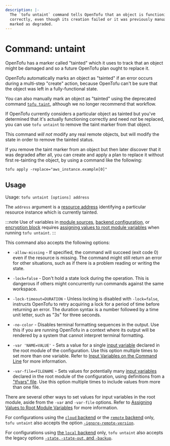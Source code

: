 ```yaml
---
description: |-
  The `tofu untaint` command tells OpenTofu that an object is functioning
  correctly, even though its creation failed or it was previously manually
  marked as degraded.
---
```


# Command: untaint

OpenTofu has a marker called "tainted" which it uses to track that an object
might be damaged and so a future OpenTofu plan ought to replace it.

OpenTofu automatically marks an object as "tainted" if an error occurs during
a multi-step "create" action, because OpenTofu can't be sure that the object
was left in a fully-functional state.

You can also manually mark an object as "tainted" using the deprecated command
[`tofu taint`](../../cli/commands/taint.mdx), although we no longer recommend that
workflow.

If OpenTofu currently considers a particular object as tainted but you've
determined that it's actually functioning correctly and need _not_ be replaced,
you can use `tofu untaint` to remove the taint marker from that object.

This command _will not_ modify any real remote objects, but will modify the
state in order to remove the tainted status.

If you remove the taint marker from an object but then later discover that it
was degraded after all, you can create and apply a plan to replace it without
first re-tainting the object, by using a command like the following:

```
tofu apply -replace="aws_instance.example[0]"
```

## Usage

Usage: `tofu untaint [options] address`

The `address` argument is a [resource address](../../cli/state/resource-addressing.mdx)
identifying a particular resource instance which is currently tainted.

:::note
Use of variables in [module sources](../../language/modules/sources.mdx#support-for-variable-and-local-evaluation),
[backend configuration](../../language/settings/backends/configuration.mdx#variables-and-locals),
or [encryption block](../../language/state/encryption.mdx#configuration)
requires [assigning values to root module variables](../../language/values/variables.mdx#assigning-values-to-root-module-variables)
when running `tofu untaint`.
:::

This command also accepts the following options:

- `-allow-missing` - If specified, the command will succeed (exit code 0)
  even if the resource is missing. The command might still return an error
  for other situations, such as if there is a problem reading or writing
  the state.

- `-lock=false` - Don't hold a state lock during the operation. This is
  dangerous if others might concurrently run commands against the same
  workspace.

- `-lock-timeout=DURATION` - Unless locking is disabled with `-lock=false`,
  instructs OpenTofu to retry acquiring a lock for a period of time before
  returning an error. The duration syntax is a number followed by a time
  unit letter, such as "3s" for three seconds.

- `-no-color` - Disables terminal formatting sequences in the output. Use this
  if you are running OpenTofu in a context where its output will be
  rendered by a system that cannot interpret terminal formatting.

- `-var 'NAME=VALUE'` - Sets a value for a single
  [input variable](../../language/values/variables.mdx) declared in the
  root module of the configuration. Use this option multiple times to set
  more than one variable. Refer to
  [Input Variables on the Command Line](plan.mdx#input-variables-on-the-command-line) for more information.

- `-var-file=FILENAME` - Sets values for potentially many
  [input variables](../../language/values/variables.mdx) declared in the
  root module of the configuration, using definitions from a
  ["tfvars" file](../../language/values/variables.mdx#variable-definitions-tfvars-files).
  Use this option multiple times to include values from more than one file.

There are several other ways to set values for input variables in the root
module, aside from the `-var` and `-var-file` options. Refer to
[Assigning Values to Root Module Variables](../../language/values/variables.mdx#assigning-values-to-root-module-variables) for more information.

For configurations using the [`cloud` backend](../../cli/cloud/index.mdx) or the [`remote` backend](../../language/settings/backends/remote.mdx)
only, `tofu untaint`
also accepts the option
[`-ignore-remote-version`](../../cli/cloud/command-line-arguments.mdx#ignore-remote-version).

For configurations using
[the `local` backend](../../language/settings/backends/local.mdx) only,
`tofu untaint` also accepts the legacy options
[`-state`, `-state-out`, and `-backup`](../../language/settings/backends/local.mdx#command-line-arguments).

